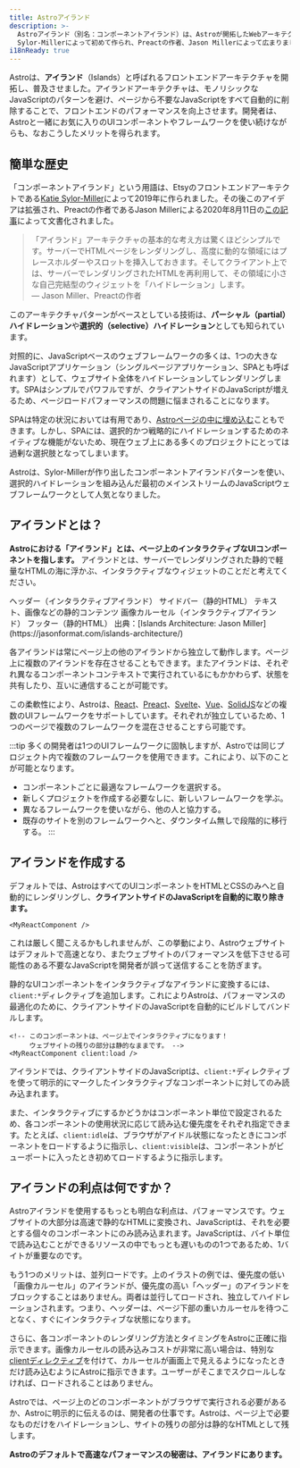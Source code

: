 ```yaml
---
title: Astroアイランド
description: >-
  Astroアイランド（別名：コンポーネントアイランド）は、Astroが開拓したWebアーキテクチャのパターンの1つです。「アイランドアーキテクチャ」は、2019年にEtsyのフロントエンドアーキテクトKatie
  Sylor-Millerによって初めて作られ、Preactの作者、Jason Millerによって広まりました。
i18nReady: true
---
```



Astroは、**アイランド**（Islands）と呼ばれるフロントエンドアーキテクチャを開拓し、普及させました。アイランドアーキテクチャは、モノリシックなJavaScriptのパターンを避け、ページから不要なJavaScriptをすべて自動的に削除することで、フロントエンドのパフォーマンスを向上させます。開発者は、Astroと一緒にお気に入りのUIコンポーネントやフレームワークを使い続けながらも、なおこうしたメリットを得られます。

## 簡単な歴史

「コンポーネントアイランド」という用語は、Etsyのフロントエンドアーキテクトである[Katie Sylor-Miller](https://sylormiller.com/)によって2019年に作られました。その後このアイデアは拡張され、Preactの作者であるJason Millerによる2020年8月11日の[この記事](https://jasonformat.com/islands-architecture/)によって文書化されました。

> 「アイランド」アーキテクチャの基本的な考え方は驚くほどシンプルです。サーバーでHTMLページをレンダリングし、高度に動的な領域にはプレースホルダーやスロットを挿入しておきます。そしてクライアント上では、サーバーでレンダリングされたHTMLを再利用して、その領域に小さな自己完結型のウィジェットを「ハイドレーション」します。  
> — Jason Miller、Preactの作者

このアーキテクチャパターンがベースとしている技術は、**パーシャル（partial）ハイドレーション**や**選択的（selective）ハイドレーション**としても知られています。

対照的に、JavaScriptベースのウェブフレームワークの多くは、1つの大きなJavaScriptアプリケーション（シングルページアプリケーション、SPAとも呼ばれます）として、ウェブサイト全体をハイドレーションしてレンダリングします。SPAはシンプルでパワフルですが、クライアントサイドのJavaScriptが増えるため、ページロードパフォーマンスの問題に悩まされることになります。

SPAは特定の状況においては有用であり、[Astroページの中に埋め込む](/ja/guides/migrate-to-astro/from-create-react-app/)こともできます。しかし、SPAには、選択的かつ戦略的にハイドレーションするためのネイティブな機能がないため、現在ウェブ上にある多くのプロジェクトにとっては過剰な選択肢となってしまいます。

Astroは、Sylor-Millerが作り出したコンポーネントアイランドパターンを使い、選択的ハイドレーションを組み込んだ最初のメインストリームのJavaScriptウェブフレームワークとして人気となりました。

## アイランドとは？

**Astroにおける「アイランド」とは、ページ上のインタラクティブなUIコンポーネントを指します。** アイランドとは、サーバーでレンダリングされた静的で軽量なHTMLの海に浮かぶ、インタラクティブなウィジェットのことだと考えてください。

<IslandsDiagram>
  <Fragment slot="headerApp">ヘッダー（インタラクティブアイランド）</Fragment>
  <Fragment slot="sidebarApp">サイドバー（静的HTML）</Fragment>
  <Fragment slot="main">
      テキスト、画像などの静的コンテンツ
  </Fragment>
  <Fragment slot="carouselApp">画像カルーセル（インタラクティブアイランド）</Fragment>
  <Fragment slot="footer">フッター（静的HTML）</Fragment>
  <Fragment slot="source">出典：[Islands Architecture: Jason Miller](https://jasonformat.com/islands-architecture/)</Fragment>
</IslandsDiagram>

各アイランドは常にページ上の他のアイランドから独立して動作します。ページ上に複数のアイランドを存在させることもできます。またアイランドは、それぞれ異なるコンポーネントコンテキストで実行されているにもかかわらず、状態を共有したり、互いに通信することが可能です。

この柔軟性により、Astroは、[React](https://react.dev/)、[Preact](https://preactjs.com/)、[Svelte](https://svelte.dev/)、[Vue](https://vuejs.org/)、[SolidJS](https://www.solidjs.com/)などの複数のUIフレームワークをサポートしています。それぞれが独立しているため、1つのページで複数のフレームワークを混在させることすら可能です。

:::tip
多くの開発者は1つのUIフレームワークに固執しますが、Astroでは同じプロジェクト内で複数のフレームワークを使用できます。これにより、以下のことが可能となります。

- コンポーネントごとに最適なフレームワークを選択する。
- 新しくプロジェクトを作成する必要なしに、新しいフレームワークを学ぶ。
- 異なるフレームワークを使いながら、他の人と協力する。
- 既存のサイトを別のフレームワークへと、ダウンタイム無しで段階的に移行する。
:::

## アイランドを作成する

デフォルトでは、AstroはすべてのUIコンポーネントをHTMLとCSSのみへと自動的にレンダリングし、**クライアントサイドのJavaScriptを自動的に取り除きます。**


```astro title="src/pages/index.astro"
<MyReactComponent />
```

これは厳しく聞こえるかもしれませんが、この挙動により、Astroウェブサイトはデフォルトで高速となり、またウェブサイトのパフォーマンスを低下させる可能性のある不要なJavaScriptを開発者が誤って送信することを防ぎます。

静的なUIコンポーネントをインタラクティブなアイランドに変換するには、`client:*`ディレクティブを追加します。これによりAstroは、パフォーマンスの最適化のために、クライアントサイドのJavaScriptを自動的にビルドしてバンドルします。

```astro title="src/pages/index.astro" ins="client:load"
<!-- このコンポーネントは、ページ上でインタラクティブになります！ 
     ウェブサイトの残りの部分は静的なままです。 -->
<MyReactComponent client:load />
```

アイランドでは、クライアントサイドのJavaScriptは、`client:*`ディレクティブを使って明示的にマークしたインタラクティブなコンポーネントに対してのみ読み込まれます。

また、インタラクティブにするかどうかはコンポーネント単位で設定されるため、各コンポーネントの使用状況に応じて読み込む優先度をそれぞれ指定できます。たとえば、`client:idle`は、ブラウザがアイドル状態になったときにコンポーネントをロードするように指示し、`client:visible`は、コンポーネントがビューポートに入ったとき初めてロードするように指示します。

## アイランドの利点は何ですか？

Astroアイランドを使用するもっとも明白な利点は、パフォーマンスです。ウェブサイトの大部分は高速で静的なHTMLに変換され、JavaScriptは、それを必要とする個々のコンポーネントにのみ読み込まれます。JavaScriptは、バイト単位で読み込むことができるリソースの中でもっとも遅いものの1つであるため、1バイトが重要なのです。

もう1つのメリットは、並列ロードです。上のイラストの例では、優先度の低い「画像カルーセル」のアイランドが、優先度の高い「ヘッダー」のアイランドをブロックすることはありません。両者は並行してロードされ、独立してハイドレーションされます。つまり、ヘッダーは、ページ下部の重いカルーセルを待つことなく、すぐにインタラクティブな状態になります。

さらに、各コンポーネントのレンダリング方法とタイミングをAstroに正確に指示できます。画像カルーセルの読み込みコストが非常に高い場合は、特別な[clientディレクティブ](/ja/reference/directives-reference/#クライアントディレクティブ)を付けて、カルーセルが画面上で見えるようになったときだけ読み込むようにAstroに指示できます。ユーザーがそこまでスクロールしなければ、ロードされることはありません。

Astroでは、ページ上のどのコンポーネントがブラウザで実行される必要があるか、Astroに明示的に伝えるのは、開発者の仕事です。Astroは、ページ上で必要なものだけをハイドレーションし、サイトの残りの部分は静的なHTMLとして残します。

**Astroのデフォルトで高速なパフォーマンスの秘密は、アイランドにあります。**
